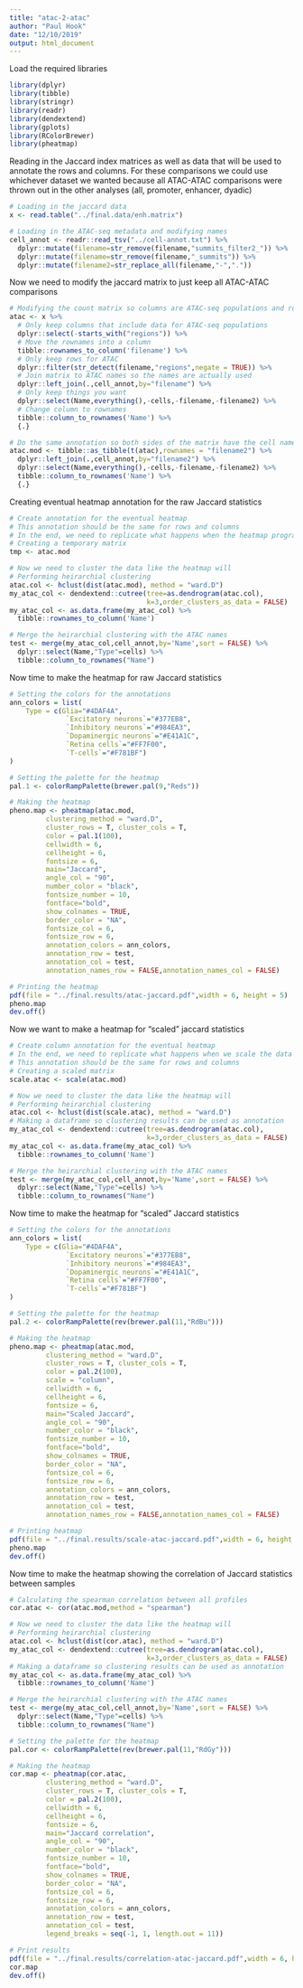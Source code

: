 ```yaml
---
title: "atac-2-atac"
author: "Paul Hook"
date: "12/10/2019"
output: html_document
---
```


Load the required libraries
```r
library(dplyr)
library(tibble)
library(stringr)
library(readr)
library(dendextend)
library(gplots)
library(RColorBrewer)
library(pheatmap)
```

Reading in the Jaccard index matrices as well as data that will be used to annotate the rows and columns. For these comparisons we could use whichever dataset we wanted because all ATAC-ATAC comparisons were thrown out in the other analyses (all, promoter, enhancer, dyadic)
```r
# Loading in the jaccard data
x <- read.table("../final.data/enh.matrix")

# Loading in the ATAC-seq metadata and modifying names
cell_annot <- readr::read_tsv("../cell-annot.txt") %>%
  dplyr::mutate(filename=str_remove(filename,"summits_filter2_")) %>%
  dplyr::mutate(filename=str_remove(filename,"_summits")) %>%
  dplyr::mutate(filename2=str_replace_all(filename,"-","."))
```

Now we need to modify the jaccard matrix to just keep all ATAC-ATAC comparisons
```r
# Modifying the count matrix so columns are ATAC-seq populations and rows are DNAse
atac <- x %>%
  # Only keep columns that include data for ATAC-seq populations
  dplyr::select(-starts_with("regions")) %>%
  # Move the rownames into a column
  tibble::rownames_to_column('filename') %>%
  # Only keep rows for ATAC
  dplyr::filter(str_detect(filename,"regions",negate = TRUE)) %>%
  # Join matrix to ATAC names so the names are actually used
  dplyr::left_join(.,cell_annot,by="filename") %>%
  # Only keep things you want
  dplyr::select(Name,everything(),-cells,-filename,-filename2) %>%
  # Change column to rownames
  tibble::column_to_rownames('Name') %>%
  {.}

# Do the same annotation so both sides of the matrix have the cell names
atac.mod <- tibble::as_tibble(t(atac),rownames = "filename2") %>%
  dplyr::left_join(.,cell_annot,by="filename2") %>%
  dplyr::select(Name,everything(),-cells,-filename,-filename2) %>%
  tibble::column_to_rownames('Name') %>%
  {.}
```

Creating eventual heatmap annotation for the raw Jaccard statistics
```r
# Create annotation for the eventual heatmap
# This annotation should be the same for rows and columns
# In the end, we need to replicate what happens when the heatmap program clusters the data
# Creating a temporary matrix
tmp <- atac.mod

# Now we need to cluster the data like the heatmap will
# Performing heirarchial clustering
atac.col <- hclust(dist(atac.mod), method = "ward.D")
my_atac_col <- dendextend::cutree(tree=as.dendrogram(atac.col),
                                  k=3,order_clusters_as_data = FALSE)
my_atac_col <- as.data.frame(my_atac_col) %>%
  tibble::rownames_to_column('Name')

# Merge the heirarchial clustering with the ATAC names
test <- merge(my_atac_col,cell_annot,by='Name',sort = FALSE) %>% 
  dplyr::select(Name,"Type"=cells) %>% 
  tibble::column_to_rownames("Name") 
```

Now time to make the heatmap for raw Jaccard statistics
```r
# Setting the colors for the annotations
ann_colors = list(
    Type = c(Glia="#4DAF4A",
              `Excitatory neurons`="#377EB8",
              `Inhibitory neurons`="#984EA3",
              `Dopaminergic neurons`="#E41A1C",
              `Retina cells`="#FF7F00",
              `T-cells`="#F781BF")
)

# Setting the palette for the heatmap
pal.1 <- colorRampPalette(brewer.pal(9,"Reds"))

# Making the heatmap
pheno.map <- pheatmap(atac.mod,
         clustering_method = "ward.D",
         cluster_rows = T, cluster_cols = T,
         color = pal.1(100),
         cellwidth = 6,
         cellheight = 6,
         fontsize = 6,
         main="Jaccard",
         angle_col = "90",
         number_color = "black",
         fontsize_number = 10,
         fontface="bold",
         show_colnames = TRUE,
         border_color = "NA",
         fontsize_col = 6,
         fontsize_row = 6,
         annotation_colors = ann_colors,
         annotation_row = test,
         annotation_col = test,
         annotation_names_row = FALSE,annotation_names_col = FALSE)

# Printing the heatmap
pdf(file = "../final.results/atac-jaccard.pdf",width = 6, height = 5)
pheno.map
dev.off()
```

Now we want to make a heatmap for "scaled" jaccard statistics
```r
# Create column annotation for the eventual heatmap
# In the end, we need to replicate what happens when we scale the data in the heatmap
# This annotation should be the same for rows and columns
# Creating a scaled matrix
scale.atac <- scale(atac.mod)

# Now we need to cluster the data like the heatmap will
# Performing heirarchial clustering
atac.col <- hclust(dist(scale.atac), method = "ward.D")
# Making a dataframe so clustering results can be used as annotation
my_atac_col <- dendextend::cutree(tree=as.dendrogram(atac.col),
                                  k=3,order_clusters_as_data = FALSE)
my_atac_col <- as.data.frame(my_atac_col) %>%
  tibble::rownames_to_column('Name')

# Merge the heirarchial clustering with the ATAC names
test <- merge(my_atac_col,cell_annot,by='Name',sort = FALSE) %>% 
  dplyr::select(Name,"Type"=cells) %>% 
  tibble::column_to_rownames("Name") 
```

Now time to make the heatmap for "scaled" Jaccard statistics
```r
# Setting the colors for the annotations
ann_colors = list(
    Type = c(Glia="#4DAF4A",
              `Excitatory neurons`="#377EB8",
              `Inhibitory neurons`="#984EA3",
              `Dopaminergic neurons`="#E41A1C",
              `Retina cells`="#FF7F00",
              `T-cells`="#F781BF")
)

# Setting the palette for the heatmap
pal.2 <- colorRampPalette(rev(brewer.pal(11,"RdBu")))

# Making the heatmap
pheno.map <- pheatmap(atac.mod,
         clustering_method = "ward.D",
         cluster_rows = T, cluster_cols = T,
         color = pal.2(100),
         scale = "column",
         cellwidth = 6,
         cellheight = 6,
         fontsize = 6,
         main="Scaled Jaccard",
         angle_col = "90",
         number_color = "black",
         fontsize_number = 10,
         fontface="bold",
         show_colnames = TRUE,
         border_color = "NA",
         fontsize_col = 6,
         fontsize_row = 6,
         annotation_colors = ann_colors,
         annotation_row = test,
         annotation_col = test,
         annotation_names_row = FALSE,annotation_names_col = FALSE)

# Printing heatmap
pdf(file = "../final.results/scale-atac-jaccard.pdf",width = 6, height = 5)
pheno.map
dev.off()

```

Now time to make the heatmap showing the correlation of Jaccard statistics between samples
```r
# Calculating the spearman correlation between all profiles
cor.atac <- cor(atac.mod,method = "spearman")

# Now we need to cluster the data like the heatmap will
# Performing heirarchial clustering
atac.col <- hclust(dist(cor.atac), method = "ward.D")
my_atac_col <- dendextend::cutree(tree=as.dendrogram(atac.col),
                                  k=3,order_clusters_as_data = FALSE)
# Making a dataframe so clustering results can be used as annotation
my_atac_col <- as.data.frame(my_atac_col) %>%
  tibble::rownames_to_column('Name')

# Merge the heirarchial clustering with the ATAC names
test <- merge(my_atac_col,cell_annot,by='Name',sort = FALSE) %>% 
  dplyr::select(Name,"Type"=cells) %>% 
  tibble::column_to_rownames("Name") 
```

```r
# Setting the palette for the heatmap
pal.cor <- colorRampPalette(rev(brewer.pal(11,"RdGy")))

# Making the heatmap
cor.map <- pheatmap(cor.atac,
         clustering_method = "ward.D",
         cluster_rows = T, cluster_cols = T,
         color = pal.2(100),
         cellwidth = 6,
         cellheight = 6,
         fontsize = 6,
         main="Jaccard correlation",
         angle_col = "90",
         number_color = "black",
         fontsize_number = 10,
         fontface="bold",
         show_colnames = TRUE,
         border_color = "NA",
         fontsize_col = 6,
         fontsize_row = 6,
         annotation_colors = ann_colors,
         annotation_row = test,
         annotation_col = test,
         legend_breaks = seq(-1, 1, length.out = 11))

# Print results
pdf(file = "../final.results/correlation-atac-jaccard.pdf",width = 6, height = 5)
cor.map
dev.off()
```
